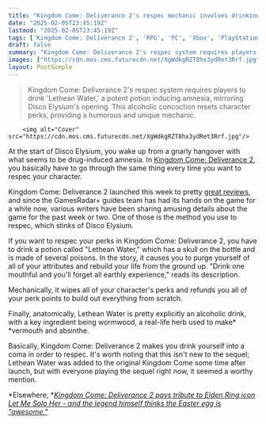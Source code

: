 ```yaml
---
title: "Kingdom Come: Deliverance 2's respec mechanic involves drinking so much that you can't remember anything, Disco Elysium style"
date: "2025-02-05T23:45:19Z"
lastmod: "2025-02-05T23:45:19Z"
tags: ['Kingdom Come: Deliverance 2', 'RPG', 'PC', 'Xbox', 'PlayStation', 'Respec', 'Action RPG', 'Medieval']
draft: false
summary: "Kingdom Come: Deliverance 2's respec system requires players to drink 'Lethean Water,' a potent potion inducing amnesia, mirroring Disco Elysium's opening.  This alcoholic concoction resets character perks, providing a humorous and unique mechanic."
images: ["https://cdn.mos.cms.futurecdn.net/XgWdkgRZT8hx3ydRet3Rrf.jpg"]
layout: PostSimple
---
```

> Kingdom Come: Deliverance 2's respec system requires players to drink 'Lethean Water,' a potent potion inducing amnesia, mirroring Disco Elysium's opening.  This alcoholic concoction resets character perks, providing a humorous and unique mechanic.


        <img alt="Cover" src="https://cdn.mos.cms.futurecdn.net/XgWdkgRZT8hx3ydRet3Rrf.jpg"/>
        
At the start of Disco Elysium, you wake up from a gnarly hangover with what seems to be drug-induced amnesia. In [Kingdom Come: Deliverance 2](https://www.gamesradar.com/games/action-rpg/kingdom-come-deliverance-2-tips/), you basically have to go through the same thing every time you want to respec your character.

Kingdom Come: Deliverance 2 launched this week to pretty [great reviews](https://www.gamesradar.com/games/rpg/kingdom-come-deliverance-2-review-even-if-some-friction-can-lead-to-frustration-its-realization-of-medieval-life-remains-utterly-absorbing/), and since the GamesRadar+ guides team has had its hands on the game for a while now, various writers have been sharing amusing details about the game for the past week or two. One of those is the method you use to respec, which stinks of Disco Elysium.

If you want to respec your perks in Kingdom Come: Deliverance 2, you have to drink a potion called "Lethean Water," which has a skull on the bottle and is made of several poisons. In the story, it causes you to purge yourself of all of your attributes and rebuild your life from the ground up. "Drink one mouthful and you'll forget all earthly experience," reads its description.

Mechanically, it wipes all of your character's perks and refunds you all of your perk points to build out everything from scratch.

Finally, anatomically, Lethean Water is pretty explicitly an alcoholic drink, with a key ingredient being wormwood, a real-life herb used to make* *vermouth and absinthe.

Basically, Kingdom Come: Deliverance 2 makes you drink yourself into a coma in order to respec. It's worth noting that this isn't new to the sequel; Lethean Water was added to the original Kingdom Come some time after launch, but with everyone playing the sequel right now, it seemed a worthy mention.

*Elsewhere, *[<em>Kingdom Come: Deliverance 2 pays tribute to Elden Ring icon Let Me Solo Her - and the legend himself thinks the Easter egg is "awesome."</em>](https://www.gamesradar.com/games/action-rpg/kingdom-come-deliverance-2-pays-tribute-to-elden-ring-icon-let-me-solo-her-and-the-legend-himself-thinks-the-easter-egg-is-awesome/)
        
